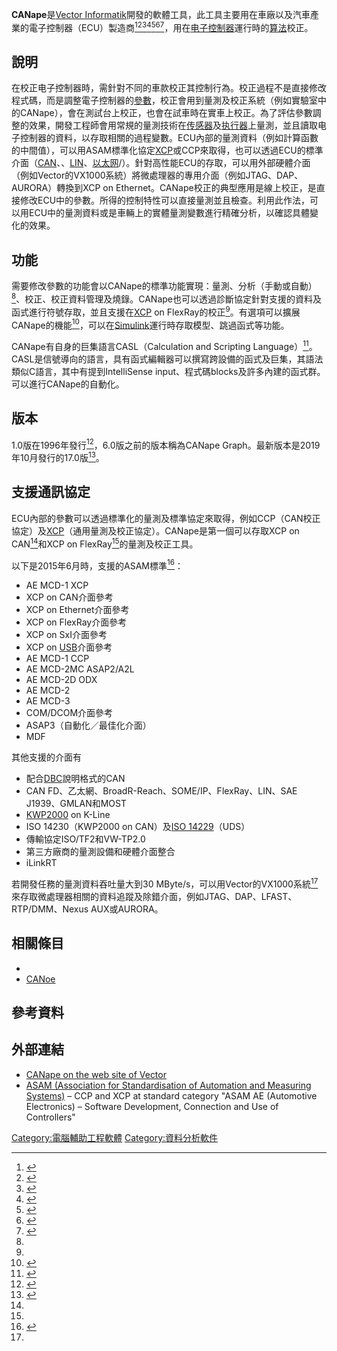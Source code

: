 {{Infobox software
| name                   = CANape
| logo                   = 
| screenshot             = Vector CANape 10.0.png
| caption                = CANape 10.0的快照
| collapsible            = 
| author                 = 
| developer              = [[Vector_Informatik|Vector Informatik]]
| latest preview version = 
| latest preview date    = 
| programming language   = 
| operating system       = Windows Vista, 7, 8, 8.1, 10
| platform               = 
| size                   = 
| language               = 
| status                 = 
| genre                  = {{le|資料擷取|Data acquisition}}
| license                = [[专有软件|专有软件]]
| website                = {{URL|www.vector.com/canape}}
}}

'''CANape'''是[[Vector_Informatik|Vector Informatik]]開發的軟體工具，此工具主要用在車廠以及汽車產業的電子控制器（ECU）製造商<ref name="XCP_ATZ">{{cite web |url=http://www.vector.com/portal/medien/cmc/press/PMC/VielseitigerStandard_ATZelektronik_200603_PressArticle_EN.pdf |title=A Multifaceted Standard - Optimize ECU Parameters with XCP |author=Patzer, A. |work=ATZ elektronik, issue 1/2006 |pages=17–18 |format=PDF |accessdate=23 April 2010 |archive-url=https://web.archive.org/web/20101212103953/http://www.vector.com/portal/medien/cmc/press/PMC/VielseitigerStandard_ATZelektronik_200603_PressArticle_EN.pdf |archive-date=12 December 2010 |url-status=dead }}</ref><ref name="FlexRay_Hanser">{{cite web |url=http://www.vector.com/portal/medien/cmc/press/PMC/XCPonFlexRay_BMW_HanserAutomotive_200609_PressArticle_EN.pdf |title=XCP on FlexRay at BMW |author1=Peteratzinger, M. |author2=Steiner, F. |author3=Schuermans, R. |work=Hanser Automotive, issue 9/2006 |format=PDF |accessdate=23 April 2010 |archive-date=2016-03-03 |archive-url=https://web.archive.org/web/20160303174745/http://vector.com/portal/medien/cmc/press/PMC/XCPonFlexRay_BMW_HanserAutomotive_200609_PressArticle_EN.pdf }}</ref><ref name="VX1000_Hanser">{{cite web |url=http://www.vector.com/portal/medien/cmc/press/PMC/VX1000_Bosch_HanserAutomtive_200909_PressArticle_EN.pdf |title=Innovative ECU measurement concept for maximum data rates with minimal effects on execution time |author1=Riedl, A. |author2=Kless, A. |work=Hanser Automotive, issue 9/2009 |format=PDF |accessdate=23 April 2010 |archive-date=2016-03-03 |archive-url=https://web.archive.org/web/20160303171421/http://vector.com/portal/medien/cmc/press/PMC/VX1000_Bosch_HanserAutomtive_200909_PressArticle_EN.pdf }}</ref><ref name="BMW_Hanser">{{cite web |url=http://www.vector.com/portal/medien/cmc/press/PMC/BMW_DriverAssistance_HanserAutomotive_200809_PressArticle_EN.pdf |title=Verification of Object Recognition Algorithms by Driver Assistance Systems at BMW |author1=Eisenknappl, L. |author2=Kagerer, W. |author3=Koppe, H. |author4=Lamprecht, M. |author5=Meske, A. |author6=Kless, A. |work=Hanser Automotive, issue 9/2008 |format=PDF |accessdate=23 April 2010 |archive-date=2017-08-29 |archive-url=https://web.archive.org/web/20170829081949/https://vector.com/portal/medien/cmc/press/PMC/BMW_DriverAssistance_HanserAutomotive_200809_PressArticle_EN.pdf }}</ref><ref name="Audi_Hanser">{{cite web |url=http://www.vector.com/portal/medien/cmc/press/Vector/XCPonFlexRay_Audi_HanserAutomotive_200807_PressArticle_EN.pdf |title=XCP on FlexRay at Audi - AUTOSAR-compatible XCP software modules for FlexRay ECUs |author1=Braun, C. |author2=Morizur, P. |work=Hanser Automotive, issue 7/2008 |format=PDF |accessdate=23 April 2010 |archive-date=2016-03-03 |archive-url=https://web.archive.org/web/20160303174035/http://vector.com/portal/medien/cmc/press/Vector/XCPonFlexRay_Audi_HanserAutomotive_200807_PressArticle_EN.pdf }}</ref><ref name="BorgWarner_Hanser">{{cite web |url=http://www.vector.com/portal/medien/cmc/press/PMC/BorgWarner_HanserAutomotive_200711_PressArticle_EN.pdf |title=Efficiently developing control concepts at BorgWarner with a cost-effective rapid prototyping solution |author1=Spinner, G. |author2=Patzer, A. |work=Hanser Automotive, issue 11/2007 |format=PDF |accessdate=23 April 2010 |archive-url=https://web.archive.org/web/20101212130000/http://www.vector.com/portal/medien/cmc/press/PMC/BorgWarner_HanserAutomotive_200711_PressArticle_EN.pdf |archive-date=12 December 2010 |url-status=dead }}</ref><ref name="Daimler_Automotive">{{cite web |url=http://vector.com/portal/medien/cmc/press/PMC/CANape_DataMining_Daimler_PressArticle_ElektronikAutomotive_201310_EN.pdf |title=Analyze large quantities of measurement data rationally and flexibly |author1=Tepe, E. |author2=Patzer, A. |work=Elektronik automotive, issue 10/2013 |format=PDF |accessdate=22 June 2015 |archive-url=https://web.archive.org/web/20160304212112/http://vector.com/portal/medien/cmc/press/PMC/CANape_DataMining_Daimler_PressArticle_ElektronikAutomotive_201310_EN.pdf |archive-date=4 March 2016 |url-status=dead }}</ref>，用在[[电子控制器|电子控制器]]運行時的[[算法|算法]]校正。

== 說明 ==
在校正电子控制器時，需針對不同的車款校正其控制行為。校正過程不是直接修改程式碼，而是調整電子控制器的[[參數_(數學)|參數]]，校正會用到量測及校正系統（例如實驗室中的CANape），會在測試台上校正，也會在試車時在實車上校正。為了評估參數調整的效果，開發工程師會用常規的量測技術在[[传感器|传感器]]及[[执行器|执行器]]上量測，並且讀取电子控制器的資料，以存取相關的過程變數。ECU內部的量測資料（例如計算函數的中間值），可以用ASAM標準化協定[[XCP|XCP]]或CCP來取得，也可以透過ECU的標準介面（[[控制器區域網路|CAN]]、{{le|FlexRay|FlexRay}}、[[LIN|LIN]]、[[以太网|以太网]]/{{le|BroadR-Reach|BroadR-Reach}}）。針對高性能ECU的存取，可以用外部硬體介面（例如Vector的VX1000系統）將微處理器的專用介面（例如JTAG、DAP、AURORA）轉換到XCP on Ethernet。CANape校正的典型應用是線上校正，是直接修改ECU中的參數。所得的控制特性可以直接量測並且檢查。利用此作法，可以用ECU中的量測資料或是車輛上的實體量測變數進行精確分析，以確認具體變化的效果。

== 功能 ==
需要修改參數的功能會以CANape的標準功能實現：量測、分析（手動或自動）<ref name="Daimler_Automotive"/>、校正、校正資料管理及燒錄。CANape也可以透過診斷協定針對支援的資料及函式進行符號存取，並且支援在[[XCP|XCP]] on FlexRay的校正<ref name="FlexRay_Hanser"/>。有選項可以擴展CANape的機能<ref name="QuelleOptionen">{{Cite web |url=http://www.vector.com/vi_canape_en.html |title=Options for CANape |access-date=2021-02-14 |archive-date=2018-08-27 |archive-url=https://web.archive.org/web/20180827165437/https://vector.com/vi_canape_en.html }}</ref>，可以在[[Simulink|Simulink]]運行時存取模型、跳過函式等功能。

CANape有自身的巨集語言CASL（Calculation and Scripting Language）<ref>{{cite web|last1=CANape|title=CANape and CASL|url=https://vector.com/portal/medien/cmc/manuals/CANape_CASL_Manual_EN.pdf|accessdate=18 April 2017|archive-date=2017-04-19|archive-url=https://web.archive.org/web/20170419101150/https://vector.com/portal/medien/cmc/manuals/CANape_CASL_Manual_EN.pdf}}</ref>。CASL是信號導向的語言，具有函式編輯器可以撰寫跨設備的函式及巨集，其語法類似C語言，其中有提到IntelliSense input、程式碼blocks及許多內建的函式群。可以進行CANape的自動化。

==版本==
1.0版在1996年發行<ref name="SourceHistory">{{Cite web |url=http://vector.com/vi_company_history_en.html |title=Company History Vector |access-date=2017-01-02 |archive-url=https://web.archive.org/web/20151128072914/http://vector.com/vi_company_history_en.html |archive-date=2015-11-28 |url-status=dead }}</ref>，6.0版之前的版本稱為CANape Graph。最新版本是2019年10月發行的17.0版<ref name="website">{{Cite web |url=https://www.vector.com/us/en-us/products/products-a-z/software/canape/ |title=存档副本 |access-date=2021-02-14 |archive-date=2021-01-16 |archive-url=https://web.archive.org/web/20210116202328/https://www.vector.com/us/en-us/products/products-a-z/software/canape/ }}</ref>。

== 支援通訊協定 ==
ECU內部的參數可以透過標準化的量測及標準協定來取得，例如CCP（CAN校正協定）及[[XCP|XCP]]（通用量測及校正協定）。CANape是第一個可以存取XCP on CAN<ref name="XCP_ATZ"/>和XCP on FlexRay<ref name="FlexRay_Hanser"/>的量測及校正工具。

以下是2015年6月時，支援的ASAM標準<ref name="SourceASAM">{{Cite web |url=http://www.asam.net/nc/home/products-services.html# |title=ASAM Products & Services |access-date=2011-10-22 |archive-url=https://web.archive.org/web/20111121132716/http://www.asam.net/nc/home/products-services.html# |archive-date=2011-11-21 |url-status=dead }}</ref>：
* AE MCD-1 XCP
* XCP on CAN介面參考
* XCP on Ethernet介面參考
* XCP on FlexRay介面參考
* XCP on SxI介面參考
* XCP on [[USB|USB]]介面參考
* AE MCD-1 CCP
* AE MCD-2MC ASAP2/A2L
* AE MCD-2D ODX
* AE MCD-2 {{le|Fibex|Fibex}}
* AE MCD-3
* COM/DCOM介面參考
* ASAP3（自動化／最佳化介面）
* MDF

其他支援的介面有
* 配合[[DBC檔_(CAN)|DBC]]說明格式的CAN
* CAN FD、乙太網、BroadR-Reach、SOME/IP、FlexRay、LIN、SAE J1939、GMLAN和MOST
* [[KWP2000|KWP2000]] on K-Line
* ISO 14230（KWP2000 on CAN）及[[統一診斷服務|ISO 14229]]（UDS）
* 傳輸協定ISO/TF2和VW-TP2.0 
* 第三方廠商的量測設備和硬體介面整合
* iLinkRT

若開發任務的量測資料吞吐量大到30 MByte/s，可以用Vector的VX1000系統<ref name="VX1000_Hanser"/>來存取微處理器相關的資料追蹤及除錯介面，例如JTAG、DAP、LFAST、RTP/DMM、Nexus AUX或AURORA。

== 相關條目 ==
* {{le|CANalyzer|CANalyzer}}
* [[CANoe|CANoe]]

== 參考資料 ==
{{reflist}}

== 外部連結 ==
*[http://www.vector.com/vi_canape_en,,223.html CANape on the web site of Vector] {{Wayback|url=http://www.vector.com/vi_canape_en,,223.html |date=20141217133443 }}
*[https://web.archive.org/web/20111121132716/http://www.asam.net/nc/home/products-services.html ASAM (Association for Standardisation of Automation and Measuring Systems)] – CCP and XCP at standard category "ASAM AE (Automotive Electronics) – Software Development, Connection and Use of Controllers"

{{DEFAULTSORT:Canape}}
[[Category:電腦輔助工程軟體|Category:電腦輔助工程軟體]]
[[Category:資料分析軟件|Category:資料分析軟件]]